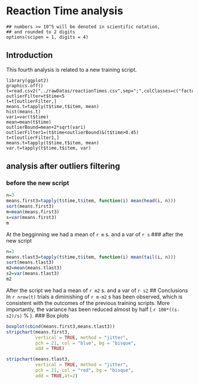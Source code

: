 Reaction Time analysis
========================================================
  ```rsetup
## numbers >= 10^5 will be denoted in scientific notation,
## and rounded to 2 digits
options(scipen = 1, digits = 4)
```

## Introduction     
This fourth analysis is related to a new training script.  

```{recho=FALSE,}
library(ggplot2)
graphics.off()
t=read.csv2("../rawDatas/reactionTimes.csv",sep=";",colClasses=c("factor","numeric","numeric","numeric","factor","factor","numeric","numeric","numeric"),dec=".")
outlierFilter=t$time<5
t=t[outlierFilter,]
means.t=tapply(t$time,t$item, mean)
hist(means.t)
vari=var(t$time)
mean=mean(t$time)
outlierBound=mean+2*sqrt(vari)
outlierFilter1=(t$time<outlierBound)&(t$time>0.45)
t=t[outlierFilter1,]
means.t=tapply(t$time,t$item, mean)
var.t=tapply(t$time,t$item, var)
```
## analysis after outliers filtering

### before the new script
```r
n=3
means.first3=tapply(t$time,t$item, function(i) mean(head(i, n)))
sort(means.first3)
m=mean(means.first3)
s=var(means.first3)
m
```
At the begginning we had a mean of `r m` s. and a var of `r s`
### after the new script
```r
n=3
means.tlast3=tapply(t$time,t$item, function(i) mean(tail(i, n)))
sort(means.tlast3)
m2=mean(means.tlast3)
s2=var(means.tlast3)
m2
```
After the script we had a mean of `r m2` s. and a var of `r s2`
## Conclusions
In `r nrow(t)` trials a diminishing of `r m-m2` s has been observed, which is consistent with the outcomes of the previous training scripts. More importantly, the variance has been reduced almost by half ( `r 100*((s-s2)/s)` % ).
### Box plots
```r
boxplot(cbind(means.first3,means.tlast3))
stripchart(means.first3, 
           vertical = TRUE, method = "jitter", 
           pch = 21, col = "blue", bg = "bisque",
           add = TRUE) 

stripchart(means.tlast3, 
           vertical = TRUE, method = "jitter", 
           pch = 21, col = "red", bg = "bisque",
           add = TRUE,at=2) 
```

